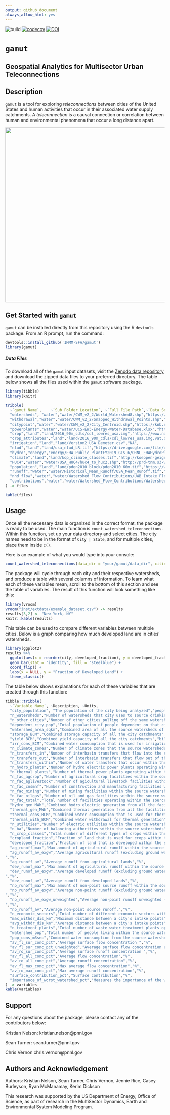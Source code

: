 ```yaml
---
output: github_document
always_allow_html: yes
---
```


<!-- README.md is generated from README.Rmd. Please edit that file -->

![build](https://github.com/IMMM-SFA/gamut/workflows/build/badge.svg) [![codecov](https://codecov.io/gh/IMMM-SFA/gamut/branch/master/graph/badge.svg?token=uF3EvxwvCO)](https://codecov.io/gh/IMMM-SFA/gamut) 
[![DOI](https://zenodo.org/badge/203447802.svg)](https://zenodo.org/badge/latestdoi/203447802) 

# `gamut`

## **G**eospatial **A**nalytics for **M**ultisector **U**rban **T**eleconnections

## Description
`gamut` is a tool for exploring *teleconnections* between cities of the United States and human activities that occur in their associated water supply catchments. A *teleconnection* is a causal connection or correlation between human and environmental phenomena that occur a long distance apart.

<p align="center">
  <img width="800" height="550" src="inst/extdata/gamut_plot.png">
</p>

## Get Started with `gamut`
`gamut` can be installed directly from this repository using the R `devtools` package. From an R prompt, run the command:
```r
devtools::install_github('IMMM-SFA/gamut')
library(gamut)
```

##### Data Files

To download all of the `gamut` input datasets, visit the [Zenodo data repository](https://zenodo.org/record/4662993#.YHTNpehKhPY) and download the zipped data files to your preferred directory. The table below shows all the files used within the `gamut` software package.
    
```r
library(tibble)
library(knitr)

tribble(
  ~`gamut Name`,	~`Sub Folder Location`, ~`Full File Path`,~`Data Source`,
  "watersheds", "water","water/CWM_v2_2/World_Watershed8.shp","https://knb.ecoinformatics.org/view/doi%3A10.5063%2FF1J67DWR",
  "withdrawal","water","water/CWM_v2_2/Snapped_Withdrawal_Points.shp","https://knb.ecoinformatics.org/view/doi%3A10.5063%2FF1J67DWR",
  "citypoint","water","water/CWM_v2_2/City_Centroid.shp","https://knb.ecoinformatics.org/view/doi%3A10.5063%2FF1J67DWR",
  "powerplants","water","water/UCS-EW3-Energy-Water-Database.xlsx","https://www.ucsusa.org/resources/ucs-ew3-energy-water-database",
  "crop","land","land/2016_90m_cdls/cdl_lowres_usa.img","https://www.nass.usda.gov/Research_and_Science/Cropland/Release/",
  "crop_attributes","land","land/2016_90m_cdls/cdl_lowres_usa.img.vat.dbf","https://www.nass.usda.gov/Research_and_Science/Cropland/Release/",
  "irrigation","land","land/Version2_USA_Demeter.csv","NA",
  "nlud","land","land/usa_nlud_LR.tif","https://drive.google.com/file/d/1vmNfwjcaLf0sZTYJ1wsB3liG37sN8gyC/view",
  "hydro","energy","energy/EHA_Public_PlantFY2019_GIS_6/ORNL_EHAHydroPlant_FY2020revised.xlsx","https://hydrosource.ornl.gov/node/250",
  "climate","land","land/kop_climate_classes.tif","http://koeppen-geiger.vu-wien.ac.at/present.htm",
  "HUC4","water","water/USA_HUC4/huc4_to_huc2.shp","http://prd-tnm.s3-website-us-west-2.amazonaws.com/?prefix=StagedProducts/Hydrography/WBD/National/GDB/",
  "population","land","land/pden2010_block/pden2010_60m.tif","https://www.sciencebase.gov/catalog/item/57753ebee4b07dd077c70868",
  "runoff","water","water/Historical_Mean_Runoff/USA_Mean_Runoff.tif","https://zenodo.org/record/4315195",
  "nhd_flow","water","water/Watershed_Flow_Contributions/UWB_Intake_Flows.shp","https://zenodo.org/record/4315195",
  "contributions","water","water/Watershed_Flow_Contributions/Watershed_Contributions.csv","https://zenodo.org/record/4315195"
) -> files

kable(files)
```

## Usage

Once all the necessary data is organized in the correct format, the package is ready to be used. The main function is `count_watershed_teleconnections`. Within this function, set up your data directory and select cities. The city names need to be in the format of `City | State`, and for multiple cities, place them inside `c()`.

Here is an example of what you would type into your console: 

```r
count_watershed_teleconnections(data_dir = "your/gamut/data_dir", cities = c("Portland | OR", "Knoxville | TN", "New York | NY", "Indianapolis | IN", "Seattle | WA"))
```

The package will cycle through each city and their respective watersheds, and produce a table with several columns of information. To learn what each of these variables mean, scroll to the bottom of this section and see the table of variables. The result of this function will look something like this:

```r
library(vroom)
vroom("inst/extdata/example_dataset.csv") -> results
results[3,2] <- "New York, NY"
knitr::kable(results)
```

This table can be used to compare different variables between multiple cities. Below is a graph comparing how much developed land are in cities' watersheds. 

```r
library(ggplot2)
results %>% 
  ggplot(aes(x = reorder(city, developed_fraction), y = developed_fraction)) +
  geom_bar(stat = "identity", fill = "steelblue") +
  coord_flip() +
  labs(x = NULL, y = "Fraction of Developed Land") +
  theme_classic() 
```


The table below shows explanations for each of these variables that are created through this function:

```r
tibble::tribble(
  ~`Variable Name`,	~Description, ~Units,
  "city_population", "The population of the city being analyzed","people",
  "n_watersheds","Number of watersheds that city uses to source drinking water","watersheds",
  "n_other_cities","Number of other cities pulling off the same watersheds","cities",
  "dependent_city_pop","Total population of people dependent on that city's watersheds","people",
  "watershed_area_sqkm","Combined area of all the source watersheds of a city","square kilometers",
  "storage_BCM","Combined storage capacity of all the city catchments","billion cubic meters",
  "yield_BCM","Combined yield capacity of all the city catchments","billion cubic meters",
  "irr_cons_BCM","Combined water consumption that is used for irrigation with the watersheds","billion cubic meters",
  "n_climate_zones","Number of climate zones that the source watersheds cover","zones",
  "n_transfers_in","Number of interbasin transfers that flow into the source watersheds","transfers",
  "n_transfers_out","Number of interbasin transfers that flow out of the source watersheds","transfers",
  "n_transfers_within","Number of water transfers that occur within the source watersheds","transfers",
  "n_hydro_plants","Number of hydro electric power plants operating within the source watersheds","plants",
  "n_thermal_plants","Number of thermal power plants operating within the source watersheds","plants",
  "n_fac_agcrop","Number of agricultural crop facilities within the source watersheds","facilities",
  "n_fac_aglivestock","Number of agicultural livestock facilities within the source watersheds","facilities",
  "n_fac_cnsmnf","Number of construction and manufacturing facilities within the source watersheds ","facilities",
  "n_fac_mining","Number of mining facilities within the source watersheds","facilities",
  "n_fac_oilgas","Number of oil and gas facilities within the source watersheds","facilities",
  "n_fac_total","Total number of facilities operating within the source watersheds","facilities",
  "hydro_gen_MWh","Combined hydro electric generation from all the facilities within the source watersheds","megawatt-hours",
  "thermal_gen_MWh","Combined thermal generation from all the facilities within the source watersheds","megawatt-hours",
  "thermal_cons_BCM","Combined water consumption that is used for thermal generation","billion cubic meters",
  "thermal_with_BCM","Combined water withdrawal for thermal generation","billion cubic meters",
  "n_utilities","Number of electric utilities within the source watersheds","utilities",
  "n_ba","Number of balancing authorities within the source watersheds","balancing authorities",
  "n_crop_classes","Total number of different types of crops within the source watersheds","crops",
  "cropland_fraction","Fraction of land that is used for crops within the source watersheds","fraction",
  "developed_fraction","Fraction of land that is developed within the source watersheds","fraction",
  "ag_runoff_max","Max amount of agricultural runoff within the source watersheds","%",
  "ag_runoff_av_exgw","Average agricultural runoff (excluding ground water)
","%",
  "ag_runoff_av","Average runoff from agricultural lands","%",
  "dev_runof_max","Max amount of agricultural runoff within the source watersheds","%",
  "dev_runof_av_exgw","Average developed runoff (excluding ground water)
","%",
  "dev_runof_av","Average runoff from developed lands","%",
  "np_runoff_max","Max amount of non-point source runoff within the source watersheds","%",
  "np_runoff_av_exgw","Average non-point runoff (excluding ground water)
","%",
  "np_runoff_av_exgw_unweighted","Average non-point runoff unweighted (excluding ground water)
","%",
  "np_runoff_av","Average non-point source runoff.","%",
  "n_economic_sectors","Total number of different economic sectors within the source watersheds","sectors",
  "max_withdr_dis_km","Maximum distance between a city's intake points","kilometers",
  "avg_withdr_dis_km","Average distance between a city's intake points","kilometers",
  "n_treatment_plants","Total number of waste water treatment plants operating within the source watersheds","plants",
  "watershed_pop","Total number of people living within the source watershed boundaries","people",
  "pop_cons_m3sec","Combined water consumption from the source watersheds that is used for people","m3/sec",
  "av_fl_sur_conc_pct","Average surface flow concentration ","%",
  "av_fl_sur_conc_pct_unweighted","Average surface flow concentration unweighted ","%",
  "av_ro_sur_conc_pct","Average surface runoff concentration ","%",
  "av_fl_all_conc_pct","Average flow concentration","%",
  "av_ro_all_conc_pct","Average runoff concentration","%",
  "av_fl_max_conc_pct","Max average flow concentration","%",
  "av_ro_max_conc_pct","Max average runoff concentration","%",
  "surface_contribution_pct","Surface contribution","%",
  "importance_of_worst_watershed_pct","Measures the importance of the watershed with the worst contamination","%",
) -> variables
kable(variables)
```

## Support

For any questions about the package, please contact any of the contributors below:

Kristian Nelson:
kristian.nelson@pnnl.gov

Sean Turner:
sean.turner@pnnl.gov

Chris Vernon
chris.vernon@pnnl.gov


## Authors and Acknowledgement 

Authors: Kristian Nelson, Sean Turner, Chris Vernon, Jennie Rice, Casey Burleyson, Ryan McManamay, Kerim Dickson

This research was supported by the US Department of Energy, Office of Science, as 
part of research in the MultiSector Dynamics, Earth and Environmental System Modeling Program.





